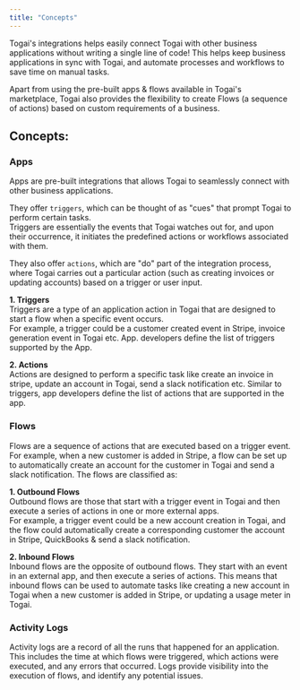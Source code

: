 ```yaml
---
title: "Concepts"
---
```


Togai's integrations helps easily connect Togai with other business applications without writing a single line of code! This helps keep business applications in sync with Togai, and automate processes and workflows to save time on manual tasks.

Apart from using the pre-built apps & flows available in Togai's marketplace, Togai also provides the flexibility to create Flows (a sequence of actions) based on custom requirements of a business.

## Concepts:

### Apps

Apps are pre-built integrations that allows Togai to seamlessly connect with other business applications.

They offer `triggers`, which can be thought of as "cues" that prompt Togai to perform certain tasks.  
Triggers are essentially the events that Togai watches out for, and upon their occurrence, it initiates the predefined actions or workflows associated with them. 

They also offer `actions`, which are "do" part of the integration process, where Togai carries out a particular action (such as creating invoices or updating accounts) based on a trigger or user input.

**1\. Triggers**  
Triggers are a type of an application action in Togai that are designed to start a flow when a specific event occurs.  
For example, a trigger could be a customer created event in Stripe, invoice generation event in Togai etc. App. developers define the list of triggers supported by the App.

**2\. Actions**  
Actions are designed to perform a specific task like create an invoice in stripe, update an account in Togai, send a slack notification etc. Similar to triggers, app developers define the list of actions that are supported in the app.

### Flows

Flows are a sequence of actions that are executed based on a trigger event.  
For example, when a new customer is added in Stripe, a flow can be set up to automatically create an account for the customer in Togai and send a slack notification. The flows are classified as:

**1\. Outbound Flows**  
Outbound flows are those that start with a trigger event in Togai and then execute a series of actions in one or more external apps.  
For example, a trigger event could be a new account creation in Togai, and the flow could automatically create a corresponding customer the account in Stripe, QuickBooks & send a slack notification.

**2\. Inbound Flows**  
Inbound flows are the opposite of outbound flows. They start with an event in an external app, and then execute a series of actions. This means that inbound flows can be used to automate tasks like creating a new account in Togai when a new customer is added in Stripe, or updating a usage meter in Togai.

### Activity Logs

Activity logs are a record of all the runs that happened for an application. This includes the time at which flows were triggered, which actions were executed, and any errors that occurred. Logs provide visibility into the execution of flows, and identify any potential issues.